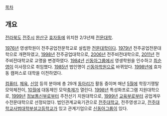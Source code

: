 [[목차]]

== 개요 ==

[[전라북도]] [[전주시]] [[완산구]] [[효자동]]에 위치한 2/3년제 [[전문대학]].

[[1976년]] 영생학원이 전주공업전문학교로 설립한 [[전문대학]]이다. [[1979년]] 전주공업전문대학으로 개편하였고, [[1998년]] 전주공업대학으로, [[2006년]] 전주비전대학으로, [[2011년]] 전주비전대학교로 교명을 변경하였다. [[1984년]] [[신동아]]그룹에서 영생학원을 인수하고 [[최순영]]이 이사장으로 취임했다. [[1985년]] 법인명이 [[신동아]]학원으로 바뀌었다. [[1998년]]에 효자동 캠퍼스로 대학을 이전하였다. 

[[컴퓨터]], [[체육]], [[신앙]] 등의 분야에 총 29개 [[동아리]]가 활동 중이며 매년 [[5월]]에 학장기쟁탈 모악체전이, [[10월]]에 대동제인 모악[[축제]]가 열린다. [[1998년]] 특성화프로그램 지원대학으로, [[1999년]] [[정보통신부]]로부터 주전산기 지원대학으로, [[1999년]] [[교육부]]로부터 공업계우수전문대학으로 선정되었다. 법인관계교육기관으로 [[전주대학교]], 전주영생고교, [[전주대학교]]사범대학부설고등학교가 있고 관계기업으로 [[신동아]]그룹이 있다.
